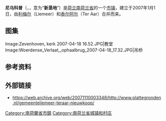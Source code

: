 {{noteTA|G1=荷兰地名}}
{{Infobox settlement
<!-- See Template:Infobox settlement for additional fields and descriptions -->
<!-- Name and transliteration -->
| name                    = 尼乌科普
| native_name             = Nieuwkoop
| settlement_type         = [[市镇_(荷兰)|市镇]]
<!-- Images, nickname, motto -->
| image_skyline           = Nieuwkoopseplassen-20040311.jpg
| image_alt               = 
| image_caption           = 尼乌科普湖（Nieuwkoopse plassen）
| image_flag              = Flag of Nieuwkoop.svg
| flag_size               = 100x67px
| flag_alt                = 
| image_shield            = Nieuwkoop_wapen.svg
| shield_size             = 100x80px
| shield_alt              = 
<!-- Maps, coordinates -->
| image_map               = Map - NL - Municipality code 0569 (2009).svg
| map_alt                 = Highlighted position of Nieuwkoop in a municipal map of South Holland
| map_caption             = 尼乌科普在南荷兰省的位置
| coordinates             = {{coord|52|11|N|4|46|E|region:NL|display=inline,title}}
| coordinates_footnotes   = 
| subdivision_type        = [[世界政區索引|国家]]
| subdivision_name        = {{NL}}
| subdivision_type1       = [[荷蘭省份|省份]]
| subdivision_name1       = [[南荷兰省|南荷兰省]]
| government_footnotes    = <ref name="mayor_now">{{cite web
 |url         = http://www.nieuwkoop.nl/ondernemers/college-van-bw_41095/
 |title       = College van B&W
 |trans-title = Board of mayor and aldermen
 |language    = nl
 |publisher   = Gemeente Nieuwkoop
 |access-date  = 16 August 2013
 |url-status     = dead
 |archive-url  = https://web.archive.org/web/20131031051443/http://www.nieuwkoop.nl/ondernemers/college-van-bw_41095/
 |archive-date = 31 October 2013
}}</ref>
| governing_body          = 市议会
| leader_party            = [[基督教民主黨_(荷蘭)|CDA]]
| leader_title            = 市长
| leader_name             = [[Robbert-Jan_van_Duijn|Robbert-Jan van Duijn]]
<!-- Geographic information -->
| unit_pref               = Metric
<!-- ALL fields with measurements have automatic unit conversion -->
<!-- for references: use <ref> tags -->
| area_footnotes          = <ref>{{Dutch municipality total area|dataref}}</ref>
<!-- square kilometers -->
| area_total_km2          = {{Dutch municipality total area|Nieuwkoop}}
| area_land_km2           = {{Dutch municipality land area|Nieuwkoop}}
| area_water_km2          = {{Dutch municipality water area|Nieuwkoop}}
| elevation_footnotes     = <ref name="AHN">{{cite web
 |url = http://www.ahn.nl/postcodetool
 |title = Postcodetool for 2441LE
 |language = nl
 |author = <!--Staff writer(s); no by-line.-->
 |work = Actueel Hoogtebestand Nederland
 |publisher = Het Waterschapshuis
 |access-date = 16 August 2013
 |archive-date = 2018-12-24
 |archive-url = https://web.archive.org/web/20181224203335/http://www.ahn.nl/postcodetool%0A
 |dead-url = no
 }}</ref>
| elevation_m             = −5
| elevation_max_footnotes = <!-- for references: use <ref> tags -->
| elevation_max_m         =
| elevation_min_footnotes = <!-- for references: use <ref> tags -->
| elevation_min_m         =
<!-- Population, demographics -->
| population_footnotes    = <ref>{{Dutch municipality population|dataref}}</ref>
| population_total        = {{Dutch municipality population|Nieuwkoop}}
| population_as_of        = {{MONTHNAME|{{Dutch municipality population|popbasemonth}}}} {{Dutch municipality population|popbaseyear}}
| population_density_km2  = {{Dutch municipality population density|Nieuwkoop}} <!-- For automatic calculation: auto-->
| population_demonym      = 
<!-- Other information -->
| timezone1               = [[欧洲中部时间|CET]]
| utc_offset1             = +1
| timezone1_DST           = [[欧洲中部夏令时间|CEST]]
| utc_offset1_DST         = +2
| postal_code_type        = 邮政编码
| postal_code             = 2420–2441, 2460–2461, 3651–3653
| area_code_type          = 电话区号
| area_code               = 0172, 0297
| website                 = {{URL|1=http://www.nieuwkoop.nl}}
| footnotes               =
}}
'''尼乌科普'''（{{lang-nl|Nieuwkoop}}，{{IPA-nl|ˈniu̯koːp|lang|Nl-Nieuwkoop.ogg}}，意为“'''新垦地'''”）是[[荷兰|荷兰]][[南荷兰省|南荷兰省]]的一个[[市镇_(荷兰)|市镇]]，建立于2007年1月1日，由[[利梅尔|利梅尔]]（Liemeer）和[[泰尔阿尔|泰尔阿尔]]（Ter Aar）合并而来。

== 图集 ==
<gallery>
Image:Zevenhoven, kerk 2007-04-18 16.52.JPG|教堂
Image:Woerdense_Verlaat,_ophaalbrug_2007-04-18_17.32.JPG|吊桥
</gallery>

== 参考资料 ==
{{Reflist}}

==外部链接==
* https://web.archive.org/web/20071110003348/http://www.plattegronden.nl/gemeenteliemeer-teraar-nieuwkoop/
{{Netherlands-geo-stub}}
{{South Holland Province}}
{{Authority control}}
[[Category:南荷蘭省市鎮|Category:南荷蘭省市鎮]]
[[Category:南荷兰省城镇和村庄|Category:南荷兰省城镇和村庄]]